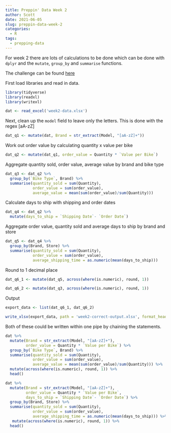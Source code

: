 ```yaml
---
title: Preppin' Data Week 2
author: Scott
date: 2021-06-05
slug: preppin-data-week-2
categories:
  - R
tags:
  - prepping-data
---
```

For week 2 there are lots of calculations to be done which can be done with `dplyr` and the `mutate`, `group_by` and `summarise` functions.

The challenge can be found [here](https://preppindata.blogspot.com/2021/01/2021-week-2.html)

First load libraries and read in data.

```r
library(tidyverse)
library(readxl)
library(writexl)

dat <- read_excel('week2-data.xlsx')
```

Next, clean up the `model` field to leave only the letters. This is done with the regex [aA-zZ]

```r
dat_q1 <- mutate(dat, Brand = str_extract(Model, "[aA-zZ]+"))
```

Work out order value by calculating quantity x value per bike

```r
dat_q2 <- mutate(dat_q1, order_value = Quantity * `Value per Bike`)
```

Aggregate quantity sold, order value, average value by brand and bike type 

```r
dat_q3 <- dat_q2 %>% 
  group_by(`Bike Type`, Brand) %>% 
  summarise(quantity_sold = sum(Quantity), 
            order_value = sum(order_value),
            average_value = mean(sum(order_value)/sum(Quantity)))
```

Calculate days to ship with shipping and order dates

```r
dat_q4 <- dat_q2 %>% 
  mutate(days_to_ship = `Shipping Date`- `Order Date`)
```

Aggregate order value, quantity sold and average days to ship by brand and store

```r
dat_q5 <- dat_q4 %>% 
  group_by(Brand, Store) %>% 
  summarise(quantity_sold = sum(Quantity), 
            order_value = sum(order_value),
            average_shipping_time = as.numeric(mean(days_to_ship)))
```


Round to 1 decimal place

```r
dat_q6_1 <- mutate(dat_q5, across(where(is.numeric), round, 1))

dat_q6_2 <- mutate(dat_q3, across(where(is.numeric), round, 1))
```

Output

```r
export_data <- list(dat_q6_1, dat_q6_2)

write_xlsx(export_data, path = 'week2-correct-output.xlsx', format_headers = FALSE)
```

Both of these could be written within one pipe by chaining the statements.

```r
dat %>% 
  mutate(Brand = str_extract(Model, "[aA-zZ]+"),
         order_value = Quantity * `Value per Bike`) %>% 
  group_by(`Bike Type`, Brand) %>% 
  summarise(quantity_sold = sum(Quantity), 
            order_value = sum(order_value),
            average_value = mean(sum(order_value)/sum(Quantity))) %>% 
  mutate(across(where(is.numeric), round, 1)) %>% 
  head()

dat %>% 
  mutate(Brand = str_extract(Model, "[aA-zZ]+"),
         order_value = Quantity * `Value per Bike`,
         days_to_ship = `Shipping Date`- `Order Date`) %>% 
  group_by(Brand, Store) %>% 
  summarise(quantity_sold = sum(Quantity), 
            order_value = sum(order_value),
            average_shipping_time = as.numeric(mean(days_to_ship))) %>% 
   mutate(across(where(is.numeric), round, 1)) %>% 
  head()
  
```


